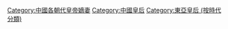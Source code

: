 [[Category:中國各朝代皇帝嫡妻|Category:中國各朝代皇帝嫡妻]]
[[Category:中國皇后|Category:中國皇后]]
[[Category:東亞皇后_(按時代分類)|Category:東亞皇后 (按時代分類)]]
